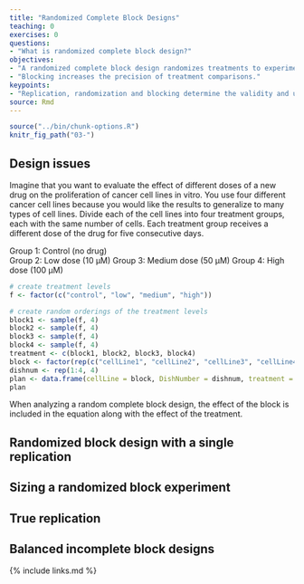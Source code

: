 ```yaml
---
title: "Randomized Complete Block Designs"
teaching: 0
exercises: 0
questions:
- "What is randomized complete block design?"
objectives:
- "A randomized complete block design randomizes treatments to experimental units within the block."
- "Blocking increases the precision of treatment comparisons."
keypoints:
- "Replication, randomization and blocking determine the validity and usefulness of an experiment."
source: Rmd
---
```


```r
source("../bin/chunk-options.R")
knitr_fig_path("03-")
```


## Design issues

Imagine that you want to evaluate the effect of different 
doses of a new drug on the proliferation of cancer cell lines in vitro. You use
four different cancer cell lines because you would like the results to 
generalize to many types of cell lines. Divide each of the cell lines into four 
treatment groups, each with the same number of cells. Each treatment group
receives a different dose of the drug for five consecutive days.

Group 1: Control (no drug)  
Group 2: Low dose (10 μM) 
Group 3: Medium dose (50 μM) 
Group 4: High dose (100 μM) 

```r

# create treatment levels
f <- factor(c("control", "low", "medium", "high"))

# create random orderings of the treatment levels
block1 <- sample(f, 4)
block2 <- sample(f, 4)
block3 <- sample(f, 4)
block4 <- sample(f, 4)
treatment <- c(block1, block2, block3, block4)
block <- factor(rep(c("cellLine1", "cellLine2", "cellLine3", "cellLine4"), each = 4))
dishnum <- rep(1:4, 4)
plan <- data.frame(cellLine = block, DishNumber = dishnum, treatment = treatment)
plan
```

When analyzing a random complete block design, the effect of the block is 
included in the equation along with the effect of the treatment. 

## Randomized block design with a single replication


## Sizing a randomized block experiment


## True replication

## Balanced incomplete block designs

{% include links.md %}